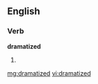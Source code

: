 ==English==

===Verb===
'''dramatized'''

# {{past of|[[dramatize]]}}

[[mg:dramatized]]
[[vi:dramatized]]
